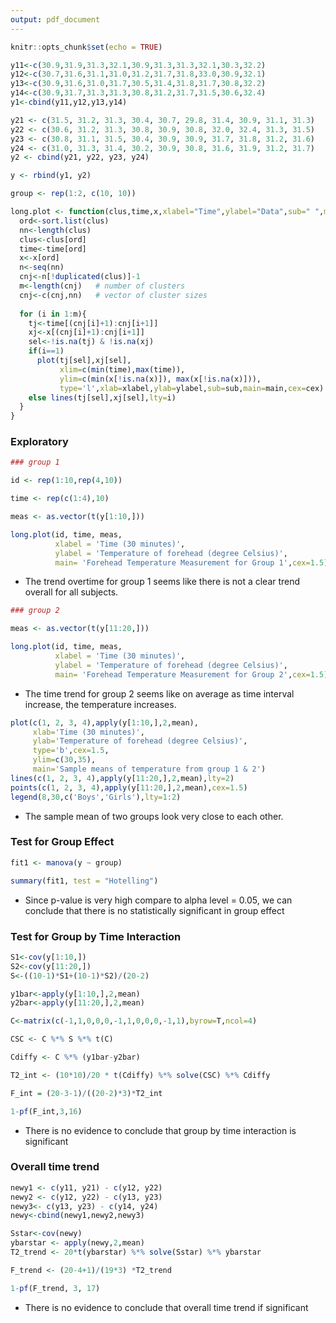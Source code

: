 ```yaml
---
output: pdf_document
---
```


```r
knitr::opts_chunk$set(echo = TRUE)
```

```r

y11<-c(30.9,31.9,31.3,32.1,30.9,31.3,31.3,32.1,30.3,32.2)
y12<-c(30.7,31.6,31.1,31.0,31.2,31.7,31.8,33.0,30.9,32.1)
y13<-c(30.9,31.6,31.0,31.7,30.5,31.4,31.8,31.7,30.8,32.2)
y14<-c(30.9,31.7,31.3,31.3,30.8,31.2,31.7,31.5,30.6,32.4)
y1<-cbind(y11,y12,y13,y14)

y21 <- c(31.5, 31.2, 31.3, 30.4, 30.7, 29.8, 31.4, 30.9, 31.1, 31.3)
y22 <- c(30.6, 31.2, 31.3, 30.8, 30.9, 30.8, 32.0, 32.4, 31.3, 31.5)
y23 <- c(30.8, 31.1, 31.5, 30.4, 30.9, 30.9, 31.7, 31.8, 31.2, 31.6)
y24 <- c(31.0, 31.3, 31.4, 30.2, 30.9, 30.8, 31.6, 31.9, 31.2, 31.7)
y2 <- cbind(y21, y22, y23, y24)

y <- rbind(y1, y2)

group <- rep(1:2, c(10, 10))


```


```r

long.plot <- function(clus,time,x,xlabel="Time",ylabel="Data",sub=" ",main=" ",cex=1){
  ord<-sort.list(clus)
  nn<-length(clus)
  clus<-clus[ord]
  time<-time[ord]
  x<-x[ord]
  n<-seq(nn)
  cnj<-n[!duplicated(clus)]-1
  m<-length(cnj)   # number of clusters
  cnj<-c(cnj,nn)   # vector of cluster sizes
  
  for (i in 1:m){
    tj<-time[(cnj[i]+1):cnj[i+1]]
    xj<-x[(cnj[i]+1):cnj[i+1]]
    sel<-!is.na(tj) & !is.na(xj)
    if(i==1)
      plot(tj[sel],xj[sel],
           xlim=c(min(time),max(time)),
           ylim=c(min(x[!is.na(x)]), max(x[!is.na(x)])),
           type='l',xlab=xlabel,ylab=ylabel,sub=sub,main=main,cex=cex)
    else lines(tj[sel],xj[sel],lty=i)
  }
}

```


### Exploratory 

```r

### group 1 

id <- rep(1:10,rep(4,10))

time <- rep(c(1:4),10)

meas <- as.vector(t(y[1:10,]))

long.plot(id, time, meas,
          xlabel = 'Time (30 minutes)',
          ylabel = 'Temperature of forehead (degree Celsius)',
          main= 'Forehead Temperature Measurement for Group 1',cex=1.5)

```


- The trend overtime for group 1 seems like there is not a clear trend overall for all subjects.



```r

### group 2

meas <- as.vector(t(y[11:20,]))

long.plot(id, time, meas,
          xlabel = 'Time (30 minutes)',
          ylabel = 'Temperature of forehead (degree Celsius)',
          main= 'Forehead Temperature Measurement for Group 2',cex=1.5)

```


- The time trend for group 2 seems like on average as time interval increase, the temperature increases. 


```r

plot(c(1, 2, 3, 4),apply(y[1:10,],2,mean),
     xlab='Time (30 minutes)',
     ylab='Temperature of forehead (degree Celsius)',
     type='b',cex=1.5,
     ylim=c(30,35),
     main='Sample means of temperature from group 1 & 2')
lines(c(1, 2, 3, 4),apply(y[11:20,],2,mean),lty=2)
points(c(1, 2, 3, 4),apply(y[11:20,],2,mean),cex=1.5)
legend(8,30,c('Boys','Girls'),lty=1:2)


```

- The sample mean of two groups look very close to each other.



### Test for Group Effect 

```r

fit1 <- manova(y ~ group)

summary(fit1, test = "Hotelling")


```

- Since p-value is very high compare to alpha level = 0.05, we can conclude that there is no statistically significant in group effect


### Test for Group by Time Interaction 

```r

S1<-cov(y[1:10,])
S2<-cov(y[11:20,])
S<-((10-1)*S1+(10-1)*S2)/(20-2)

y1bar<-apply(y[1:10,],2,mean)
y2bar<-apply(y[11:20,],2,mean)

C<-matrix(c(-1,1,0,0,0,-1,1,0,0,0,-1,1),byrow=T,ncol=4)

CSC <- C %*% S %*% t(C)

Cdiffy <- C %*% (y1bar-y2bar)

T2_int <- (10*10)/20 * t(Cdiffy) %*% solve(CSC) %*% Cdiffy

F_int = (20-3-1)/((20-2)*3)*T2_int

1-pf(F_int,3,16)

```

- There is no evidence to conclude that group by time interaction is significant 



### Overall time trend 

```r

newy1 <- c(y11, y21) - c(y12, y22)
newy2 <- c(y12, y22) - c(y13, y23)
newy3<- c(y13, y23) - c(y14, y24)
newy<-cbind(newy1,newy2,newy3)

Sstar<-cov(newy)
ybarstar <- apply(newy,2,mean)
T2_trend <- 20*t(ybarstar) %*% solve(Sstar) %*% ybarstar

F_trend <- (20-4+1)/(19*3) *T2_trend

1-pf(F_trend, 3, 17)

```


- There is no evidence to conclude that overall time trend if significant 



